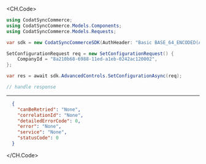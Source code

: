 
<CH.Code>
```csharp SetConfiguration.cs
using CodatSyncCommerce;
using CodatSyncCommerce.Models.Components;
using CodatSyncCommerce.Models.Requests;

var sdk = new CodatSyncCommerceSDK(AuthHeader: "Basic BASE_64_ENCODED(API_KEY)");

SetConfigurationRequest req = new SetConfigurationRequest() {
    CompanyId = "8a210b68-6988-11ed-a1eb-0242ac120002",
};

var res = await sdk.AdvancedControls.SetConfigurationAsync(req);

// handle response
```
---

```json Example Response
  {
    "canBeRetried": "None",
    "correlationId": "None",
    "detailedErrorCode": 0,
    "error": "None",
    "service": "None",
    "statusCode": 0
  }
```
</CH.Code>
